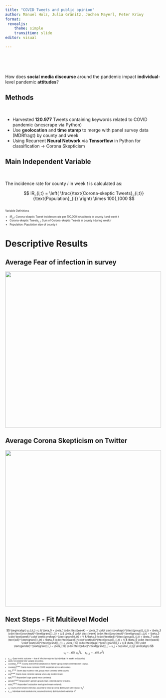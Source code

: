---
title: "COVID Tweets and public opinion"
author: Manuel Holz, Julia Gränitz, Jochen Mayerl, Peter Kriwy 
format:
 revealjs:
    theme: simple      
    transition: slide 
editor: visual

---

<br>
<br>
<br>

::: {.callout-tip title="Research Question"}

How does **social media discourse** around the pandemic impact **individual**-level pandemic **attitudes**?

:::


## Methods 

<br>

- Harvested **120.977** Tweets containing keywords related to COVID pandemic (sncscrape via Python)
- Use **geolocation** and **time stamp** to merge with panel survey data (MDRfragt) by county and week 
- Using Recurrent **Neural Network** via **Tensorflow** in Python for classification &rarr; Corona Skepticism  



## Main Independent Variable


<br>

The incidence rate for county $i$ in week $t$ is calculated as:

$$
IR_{i,t} = \left( \frac{\text{Corona-skeptic Tweets}_{i,t}}{\text{Population}_{i}} \right) \times 100{,}000
$$
<div style="font-size: 60%;">


<br>

Variable Definitions

-   $IR_{i,t}$: Corona-skeptic Tweet Incidence rate per 100,000 inhabitants in county $i$ and week $t$
-   $\text{Corona-skeptic Tweets}_{i,t}$: Sum of Corona-skeptic Tweets in county $i$ during week $t$
-   $\text{Population}$: Population size of county $i$

</div>


  
# Descriptive Results 



## Average Fear of infection in survey

<img src="fear.png" width="500px">


## Average Corona Skepticism on Twitter

<img src="tweets.png" width="500px">


## Next Steps - Fit Multilevel Model 

<div style="font-size: 60%;">

$$
\begin{align}
y_{i,t,j} =\; & \beta_0 + \beta_1 \cdot \text{week} +
\beta_2 \cdot \text{covskept}^{\text{group}}_{j,t} +
\beta_3 \cdot \text{covskept}^{\text{grand}}_{t} + \\
& \beta_4 \cdot \text{week} \cdot \text{covskept}^{\text{group}}_{j,t} +
\beta_5 \cdot \text{week} \cdot \text{covskept}^{\text{grand}}_{t} + \\
& \beta_6 \cdot \text{sdi}^{\text{group}}_{j,t} +
\beta_7 \cdot \text{sdi}^{\text{grand}}_{t} +
\beta_8 \cdot \text{week} \cdot \text{sdi}^{\text{group}}_{j,t} + \\
& \beta_9 \cdot \text{week} \cdot \text{sdi}^{\text{grand}}_{t} +
\beta_{10} \cdot \text{age}^{\text{grand}}_i + \\
& \beta_{11} \cdot \text{gender}^{\text{grand}}_i +
\beta_{12} \cdot \text{educ}^{\text{grand}}_i + u_j + \epsilon_{i,t,j}
\end{align}
$$



$$
u_j \sim \mathcal{N}(0, \sigma^2_u), \quad
\epsilon_{i,t,j} \sim \mathcal{N}(0, \sigma^2)
$$

</div>


<div style="font-size: 40%;">

-   $y_{i,t,j}$: Quasi-metric outcome — fear of infection reported by individual *i* in week *t* and county *j*.
-   $\text{week}$: Uncentered time variable (in weeks).
-   $\text{covskept}^{\text{group}}_{j,t}$: County-level COVID skepticism on Twitter (group-mean centered within county).
-   $\text{covskept}^{\text{grand}}_{t}$: Grand-mean centered COVID skepticism across all counties.
-   $\text{sdi}^{\text{group}}_{j,t}$: Seven-day incidence rate, group-mean centered within county.
-   $\text{sdi}^{\text{grand}}_{t}$: Grand-mean centered national seven-day incidence rate.
-   $\text{age}^{\text{grand}}_i$: Respondent's age (grand-mean centered).
-   $\text{gender}^{\text{grand}}_i$: Respondent's gender (grand-mean centered dummy or index).
-   $\text{educ}^{\text{grand}}_i$: Respondent's education level (grand-mean centered).
-   $u_j$: County-level random intercept, assumed to follow a normal distribution with variance $\sigma^2_u$.
-   $\epsilon_{i,t,j}$: Individual-level residual error, assumed normally distributed with variance $\sigma^2$.

</div>


